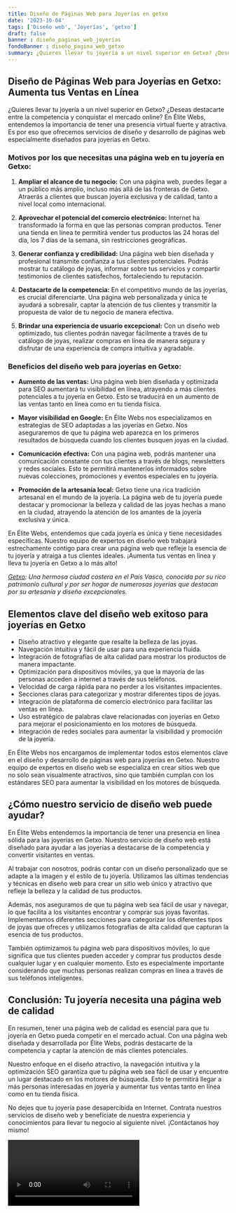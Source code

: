 ```yaml
---
title: Diseño de Páginas Web para Joyerías en getxo
date: '2023-10-04'
tags: ['Diseño web', 'Joyerías', 'getxo']
draft: false
banner : diseño_paginas_web_joyerías
fondoBanner : diseño_pagina_web_getxo
summary: ¿Quieres llevar tu joyería a un nivel superior en Getxo? ¿Deseas destacarte entre la competencia y conquistar el mercado online? En Élite Webs, entendemos la importancia de tener una presencia virtual fuerte y atractiva. Es por eso que ofrecemos servicios de diseño y desarrollo de páginas web especialmente diseñados para joyerías en Getxo.
---
```


## Diseño de Páginas Web para Joyerías en Getxo: Aumenta tus Ventas en Línea 

¿Quieres llevar tu joyería a un nivel superior en Getxo? ¿Deseas destacarte entre la competencia y conquistar el mercado online? En Élite Webs, entendemos la importancia de tener una presencia virtual fuerte y atractiva. Es por eso que ofrecemos servicios de diseño y desarrollo de páginas web especialmente diseñados para joyerías en Getxo.

### Motivos por los que necesitas una página web en tu joyería en Getxo:

1. **Ampliar el alcance de tu negocio:** Con una página web, puedes llegar a un público más amplio, incluso más allá de las fronteras de Getxo. Atraerás a clientes que buscan joyería exclusiva y de calidad, tanto a nivel local como internacional.

2. **Aprovechar el potencial del comercio electrónico:** Internet ha transformado la forma en que las personas compran productos. Tener una tienda en línea te permitirá vender tus productos las 24 horas del día, los 7 días de la semana, sin restricciones geográficas.

3. **Generar confianza y credibilidad:** Una página web bien diseñada y profesional transmite confianza a tus clientes potenciales. Podrás mostrar tu catálogo de joyas, informar sobre tus servicios y compartir testimonios de clientes satisfechos, fortaleciendo tu reputación.

4. **Destacarte de la competencia:** En el competitivo mundo de las joyerías, es crucial diferenciarte. Una página web personalizada y única te ayudará a sobresalir, captar la atención de tus clientes y transmitir la propuesta de valor de tu negocio de manera efectiva.

5. **Brindar una experiencia de usuario excepcional:** Con un diseño web optimizado, tus clientes podrán navegar fácilmente a través de tu catálogo de joyas, realizar compras en línea de manera segura y disfrutar de una experiencia de compra intuitiva y agradable.

### Beneficios del diseño web para joyerías en Getxo:

- **Aumento de las ventas:** Una página web bien diseñada y optimizada para SEO aumentará tu visibilidad en línea, atrayendo a más clientes potenciales a tu joyería en Getxo. Esto se traducirá en un aumento de las ventas tanto en línea como en tu tienda física.

- **Mayor visibilidad en Google:** En Élite Webs nos especializamos en estrategias de SEO adaptadas a las joyerías en Getxo. Nos aseguraremos de que tu página web aparezca en los primeros resultados de búsqueda cuando los clientes busquen joyas en la ciudad.

- **Comunicación efectiva:** Con una página web, podrás mantener una comunicación constante con tus clientes a través de blogs, newsletters y redes sociales. Esto te permitirá mantenerlos informados sobre nuevas colecciones, promociones y eventos especiales en tu joyería.

- **Promoción de la artesanía local:** Getxo tiene una rica tradición artesanal en el mundo de la joyería. La página web de tu joyería puede destacar y promocionar la belleza y calidad de las joyas hechas a mano en la ciudad, atrayendo la atención de los amantes de la joyería exclusiva y única.

En Élite Webs, entendemos que cada joyería es única y tiene necesidades específicas. Nuestro equipo de expertos en diseño web trabajará estrechamente contigo para crear una página web que refleje la esencia de tu joyería y atraiga a tus clientes ideales. ¡Aumenta tus ventas en línea y lleva tu joyería en Getxo a lo más alto!

*[Getxo](https://www.getxo.eus/es): Una hermosa ciudad costera en el País Vasco, conocida por su rico patrimonio cultural y por ser hogar de numerosas joyerías que destacan por su artesanía y diseño excepcionales.*

<GifSeo />

<Cta />

## Elementos clave del diseño web exitoso para joyerías en Getxo

- Diseño atractivo y elegante que resalte la belleza de las joyas.
- Navegación intuitiva y fácil de usar para una experiencia fluida.
- Integración de fotografías de alta calidad para mostrar los productos de manera impactante.
- Optimización para dispositivos móviles, ya que la mayoría de las personas acceden a internet a través de sus teléfonos.
- Velocidad de carga rápida para no perder a los visitantes impacientes.
- Secciones claras para categorizar y mostrar diferentes tipos de joyas.
- Integración de plataforma de comercio electrónico para facilitar las ventas en línea.
- Uso estratégico de palabras clave relacionadas con joyerías en Getxo para mejorar el posicionamiento en los motores de búsqueda.
- Integración de redes sociales para aumentar la visibilidad y promoción de la joyería.

En Élite Webs nos encargamos de implementar todos estos elementos clave en el diseño y desarrollo de páginas web para joyerías en Getxo. Nuestro equipo de expertos en diseño web se especializa en crear sitios web que no solo sean visualmente atractivos, sino que también cumplan con los estándares SEO para aumentar la visibilidad en los motores de búsqueda.

## ¿Cómo nuestro servicio de diseño web puede ayudar?

En Élite Webs entendemos la importancia de tener una presencia en línea sólida para las joyerías en Getxo. Nuestro servicio de diseño web está diseñado para ayudar a las joyerías a destacarse de la competencia y convertir visitantes en ventas.

Al trabajar con nosotros, podrás contar con un diseño personalizado que se adapte a la imagen y el estilo de tu joyería. Utilizamos las últimas tendencias y técnicas en diseño web para crear un sitio web único y atractivo que refleje la belleza y la calidad de tus productos.

Además, nos aseguramos de que tu página web sea fácil de usar y navegar, lo que facilita a los visitantes encontrar y comprar sus joyas favoritas. Implementamos diferentes secciones para categorizar los diferentes tipos de joyas que ofreces y utilizamos fotografías de alta calidad que capturan la esencia de tus productos.

También optimizamos tu página web para dispositivos móviles, lo que significa que tus clientes pueden acceder y comprar tus productos desde cualquier lugar y en cualquier momento. Esto es especialmente importante considerando que muchas personas realizan compras en línea a través de sus teléfonos inteligentes.

## Conclusión: Tu joyería necesita una página web de calidad

En resumen, tener una página web de calidad es esencial para que tu joyería en Getxo pueda competir en el mercado actual. Con una página web diseñada y desarrollada por Élite Webs, podrás destacarte de la competencia y captar la atención de más clientes potenciales.

Nuestro enfoque en el diseño atractivo, la navegación intuitiva y la optimización SEO garantiza que tu página web sea fácil de usar y encuentre un lugar destacado en los motores de búsqueda. Esto te permitirá llegar a más personas interesadas en joyería y aumentar tus ventas tanto en línea como en tu tienda física.

No dejes que tu joyería pase desapercibida en Internet. Contrata nuestros servicios de diseño web y benefíciate de nuestra experiencia y conocimientos para llevar tu negocio al siguiente nivel. ¡Contáctanos hoy mismo!

<Video />

<CtaBot job='Joyerías' city='getxo'/>

<Gmaps query='getxo+españa+maps' />